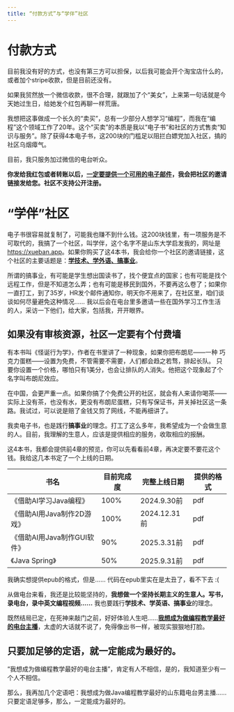 ```yaml
---
title: “付款方式”与“学伴”社区
---
```


# 付款方式

目前我没有好的方式，也没有第三方可以担保，以后我可能会开个淘宝店什么的，或者加个stripe收款，但是目前还没有。

如果我贸然放一个微信收款，很不合理，就跟加了个“美女”，上来第一句话就是今天她过生日，给她发个红包再聊一样荒唐。

我想把这事做成一个长久的“卖买”，总有一少部分人想学习“编程”，而我在“编程”这个领域工作了20年。这个“买卖”的本质是我以“电子书”和社区的方式售卖“知识与服务”。除了获得4本电子书，这200块的门槛足以阻拦白嫖党加入社区，搞的社区乌烟瘴气。

目前，我只服务加过微信的电台听众。

**你发给我红包或者转账以后，[一定要提供一个可用的电子邮件]{.underline}，我会把社区的邀请链接发给您。社区不支持公开注册。**

# “学伴”社区

电子书很容易就复制了，可能我也赚不到什么钱。这200块钱里，有一项服务是不可取代的，我搞了一个社区，叫学伴，这个名字不是山东大学启发我的，网址是<https://xueban.app>。如果你购买了这4本书，我会给你一个社区的邀请链接，这个社区的主要话题是：[**学技术、学外语、搞事业**]{.underline}。

所谓的搞事业，有可能是学生想出国读书了，找个便宜点的国家；也有可能是找个远程工作，但是不知道怎么弄；也有可能是移民到国外，不要再这么卷了；如果你一直打工，到了35岁，HR发个邮件通知你，明天你不用来了，在社区里，咱们谈谈如何尽量避免这种情况…… 我以后会在电台里多邀请一些在国外学习工作生活的人，采访一下他们，给大家，包括我，开开眼界。

::: callout-tip
## 如果没有审核资源，社区一定要有个付费墙

有本书叫《怪诞行为学》，作者在书里讲了一种现象，如果你把布朗尼——一种 巧克力蛋糕——设置为免费，不管需要不需要，人们都会趋之若骛，排起长队。 只要你设置一个价格，哪怕只有1美分，也会让排队的人消失。他把这个现象起了个名字叫布朗尼效应。

在中国，会更严重一点。如果你搞了个免费公开的社区，就会有人来请你喝茶——实际上没有茶，也没有水，更没有布朗尼蛋糕，只有写保证书，并关掉社区这一条路。我试过，可以说是赔了金钱又剪了网线，不能再细讲了。
:::

我卖电子书，也是践行**搞事业**的理念。打工了这么多年，我希望成为一个会做生意的人。目前，我理解的生意人，应该是提供相应的服务，收取相应的报酬。

这4本书，我都会提供前4章的预览，你可以先看看前4章，再决定要不要花这个钱。我给这几本书定了一个上线的日期。

| 书名                        | 目前完成度 | 完整上线日期 | 提供的格式 |
|-----------------------------|------------|--------------|------------|
| 《借助AI学习Java编程》      | 100%       | 2024.9.30前  | pdf        |
| 《借助AI用Java制作2D游戏》  | 100%       | 2024.12.31前 | pdf        |
| 《借助AI用Java制作GUI软件》 | 90%        | 2025.3.31前  | pdf        |
| 《Java Spring》             | 50%        | 2025.9.31前  | pdf        |

::: {.callout-tip icon="false"}
我确实想提供epub的格式，但是…… 代码在epub里实在是太丑了，看不下去 :(
:::

从做电台来看，我还是比较能坚持的，**我想做一个坚持长期主义的生意人。写书，录电台，录中英文编程视频……** 我也要践行**学技术、学英语、搞事业**的理念。

既然结局已定，在死神来敲门之前，好好体验人生吧……[**我想成为做编程教学最好的电台主播**]{.underline}，太虚的大话就不说了，免得像出书一样，被现实狠狠地打脸。

::: {.callout-tip icon="false"}
## 只要加足够的定语，就一定能成为最好的。

“我想成为做编程教学最好的电台主播”，肯定有人不相信，是的，我知道至少有一个人不相信。

那么，我再加几个定语吧：我想成为做Java编程教学最好的山东籍电台男主播…… 只要定语足够多，那么，一定能成为最好的。
:::

